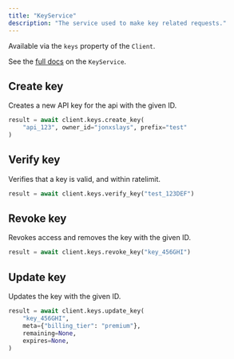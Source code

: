```yaml
---
title: "KeyService"
description: "The service used to make key related requests."
---
```


Available via the `keys` property of the `Client`.

See the [full docs](https://jonxslays.github.io/unkey.py/stable/reference/services/#unkey.services.KeyService)
on the `KeyService`.

## Create key

Creates a new API key for the api with the given ID.

```py
result = await client.keys.create_key(
    "api_123", owner_id="jonxslays", prefix="test"
)
```

## Verify key

Verifies that a key is valid, and within ratelimit.

```py
result = await client.keys.verify_key("test_123DEF")
```

## Revoke key

Revokes access and removes the key with the given ID.

```py
result = await client.keys.revoke_key("key_456GHI")
```

## Update key

Updates the key with the given ID.

```py
result = await client.keys.update_key(
    "key_456GHI",
    meta={"billing_tier": "premium"},
    remaining=None,
    expires=None,
)
```